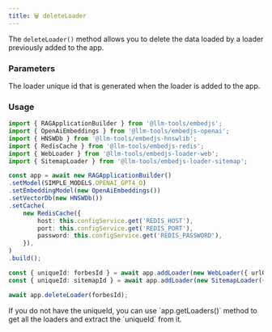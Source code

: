 ```yaml
---
title: 🗑 deleteLoader
---
```


The `deleteLoader()` method allows you to delete the data loaded by a loader previously added to the app.

### Parameters

<ParamField path="uniqueLoaderId" type="BaseLoader" required>
    The loader unique id that is generated when the loader is added to the app.
</ParamField>

### Usage

```ts
import { RAGApplicationBuilder } from '@llm-tools/embedjs';
import { OpenAiEmbeddings } from '@llm-tools/embedjs-openai';
import { HNSWDb } from '@llm-tools/embedjs-hnswlib';
import { RedisCache } from '@llm-tools/embedjs-redis';
import { WebLoader } from '@llm-tools/embedjs-loader-web';
import { SitemapLoader } from '@llm-tools/embedjs-loader-sitemap';

const app = await new RAGApplicationBuilder()
.setModel(SIMPLE_MODELS.OPENAI_GPT4_O)
.setEmbeddingModel(new OpenAiEmbeddings())
.setVectorDb(new HNSWDb())
.setCache(
    new RedisCache({
        host: this.configService.get('REDIS_HOST'),
        port: this.configService.get('REDIS_PORT'),
        password: this.configService.get('REDIS_PASSWORD'),
    }),
)
.build();

const { uniqueId: forbesId } = await app.addLoader(new WebLoader({ urlOrContent: 'https://www.forbes.com/profile/elon-musk' }));
const { uniqueId: sitemapId } = await app.addLoader(new SitemapLoader({ url: '"https://js.langchain.com/sitemap.xml' }));

await app.deleteLoader(forbesId);
```

<Note>
    If you do not have the uniqueId, you can use `app.getLoaders()` method to get all the loaders and extract the `uniqueId` from it.
</Note>
